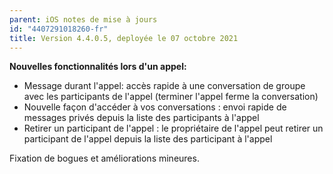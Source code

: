 ```yaml
---
parent: iOS notes de mise à jours
id: "4407291018260-fr"
title: Version 4.4.0.5, deployée le 07 octobre 2021
---
```

**Nouvelles fonctionnalités lors d'un appel:**  
- Message durant l'appel: accès rapide à une conversation de groupe avec les participants de l'appel (terminer l'appel ferme la conversation)
- Nouvelle façon d'accéder à vos conversations : envoi rapide de messages privés depuis la liste des participants à l'appel
- Retirer un participant de l'appel : le propriétaire de l'appel peut retirer un participant de l'appel depuis la liste des participant à l'appel

Fixation de bogues et améliorations mineures.
